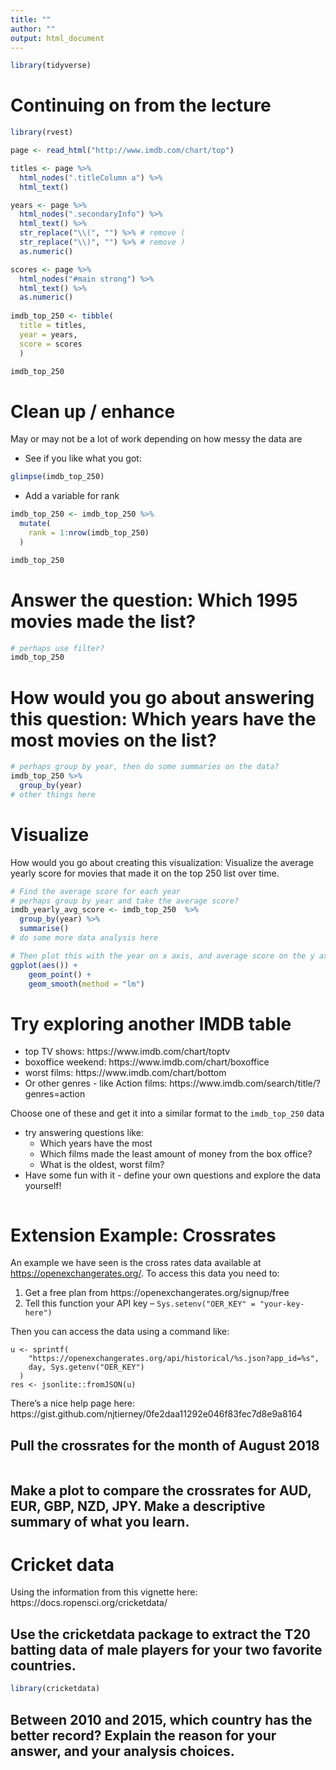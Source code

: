```yaml
---
title: ""
author: ""
output: html_document
---
```


```r
library(tidyverse)
```


# Continuing on from the lecture

```r
library(rvest)

page <- read_html("http://www.imdb.com/chart/top")

titles <- page %>%
  html_nodes(".titleColumn a") %>%
  html_text()

years <- page %>%
  html_nodes(".secondaryInfo") %>%
  html_text() %>%
  str_replace("\\(", "") %>% # remove (
  str_replace("\\)", "") %>% # remove )
  as.numeric()

scores <- page %>%
  html_nodes("#main strong") %>%
  html_text() %>%
  as.numeric()
  
imdb_top_250 <- tibble(
  title = titles, 
  year = years, 
  score = scores
  )

imdb_top_250
```


# Clean up / enhance

May or may not be a lot of work depending on how messy the data are

- See if you like what you got:

```r
glimpse(imdb_top_250)
```


- Add a variable for rank

```r
imdb_top_250 <- imdb_top_250 %>%
  mutate(
    rank = 1:nrow(imdb_top_250)
  )

imdb_top_250
```


# Answer the question: Which 1995 movies made the list?

```r
# perhaps use filter?
imdb_top_250 
```


# How would you go about answering this question: Which years have the most movies on the list?

```r
# perhaps group by year, then do some summaries on the data?
imdb_top_250 %>% 
  group_by(year) 
# other things here
```

# Visualize

How would you go about creating this visualization: Visualize the average yearly score for movies that made it on the top 250 list over time.

```r
# Find the average score for each year
# perhaps group by year and take the average score?
imdb_yearly_avg_score <- imdb_top_250  %>%
  group_by(year) %>%
  summarise()
# do some more data analysis here 

# Then plot this with the year on x axis, and average score on the y axis
ggplot(aes()) +
    geom_point() +
    geom_smooth(method = "lm")
```


# Try exploring another IMDB table

- top TV shows: https://www.imdb.com/chart/toptv
- boxoffice weekend: https://www.imdb.com/chart/boxoffice
- worst films: https://www.imdb.com/chart/bottom
- Or other genres - like Action films: https://www.imdb.com/search/title/?genres=action

Choose one of these and get it into a similar format to the `imdb_top_250` data

- try answering questions like:
  - Which years have the most 
  - Which films made the least amount of money from the box office?
  - What is the oldest, worst film?
- Have some fun with it - define your own questions and explore the data yourself!
  

```r

```


# Extension Example: Crossrates 

An example we have seen is the cross rates data available at [https://openexchangerates.org/](https://openexchangerates.org/). To access this data you need to:

1. Get a free plan from https://openexchangerates.org/signup/free
2. Tell this function your API key -- `Sys.setenv("OER_KEY" = "your-key-here")`

Then you can access the data using a command like:

```
u <- sprintf(
    "https://openexchangerates.org/api/historical/%s.json?app_id=%s",
    day, Sys.getenv("OER_KEY")
  )
res <- jsonlite::fromJSON(u)
```

There's a nice help page here: https://gist.github.com/njtierney/0fe2daa11292e046f83fec7d8e9a8164

## Pull the crossrates for the month of August 2018

```r

```

## Make a plot to compare the crossrates for AUD, EUR, GBP, NZD, JPY. Make a descriptive summary of what you learn.

# Cricket data

Using the information from this vignette here: https://docs.ropensci.org/cricketdata/

## Use the cricketdata package to extract the T20 batting data of male players for your two favorite countries.

```r
library(cricketdata)

```


## Between 2010 and 2015, which country has the better record? Explain the reason for your answer, and your analysis choices.

```r

```
